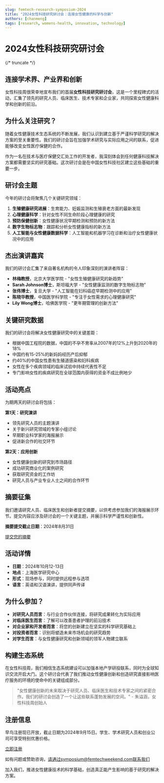 ```yaml
---
slug: femtech-research-symposium-2024
title: "2024女性科技研究研讨会：连接女性健康的科学与创新"
authors: [chanmeng]
tags: [research, womens-health, innovation, technology]
---
```



# 2024女性科技研究研讨会

<ZoomableImage src="/img/femtech-weekend-social-card.png" alt="2024女性科技研究研讨会" />

{/* truncate */}

## 连接学术界、产业界和创新

女性科技周很荣幸地宣布我们的首届**女性科技研究研讨会**，这是一个里程碑式的活动，汇集了领先的研究人员、临床医生、技术专家和企业家，共同探索女性健康科学和创新的前沿。

## 为什么关注研究？

随着女性健康技术生态系统的不断发展，我们认识到建立基于严谨科学研究的解决方案的至关重要性。我们的研讨会旨在加强学术研究与实际应用之间的联系，促进能够改变女性医疗保健的合作。

作为一名在技术与医疗保健交汇处工作的开发者，我深刻体会到任何健康科技解决方案都需要坚实的研究基础。这次研讨会是在中国女性科技社区建立这些基础的重要一步。

## 研讨会主题

今年的研讨会将聚焦几个关键研究领域：

1. **生殖健康研究进展**：生育能力、妊娠监测和生殖衰老方面的最新发现
2. **心理健康科学**：针对女性不同生命阶段心理健康的研究
3. **预防保健创新**：女性健康状况早期检测和预防的新方法
4. **数字生物标志物**：跟踪和分析女性健康指标的新方法
5. **人工智能与女性健康数据科学**：人工智能和机器学习在诊断和治疗女性健康状况中的应用

## 杰出演讲嘉宾

我们的研讨会汇集了来自著名机构的令人印象深刻的演讲者阵容：

- **林梅教授**，北京大学医学院 - "女性生殖健康研究的新趋势"
- **Sarah Johnson博士**，斯坦福大学 - "女性健康监测的数字生物标志物"
- **张伟博士**，复旦大学 - "人工智能在妇科癌症早期检测中的应用"
- **陈晓华教授**，中国医学科学院 - "专注于女性需求的心理健康研究"
- **Lily Wong博士**，哈佛医学院 - "更年期管理的创新方法"

## 关键研究数据

我们的研讨会将解决女性健康研究中的关键差距：

- 根据中国工程院的数据，中国的不孕不育率从2007年的12%上升到2020年的18%
- 中国约有15-25%的新妈妈经历产后抑郁
- 约40%的中国女性患有生殖道感染和妇科疾病
- 女性在多个疾病领域的临床试验中持续代表性不足
- 专门影响女性的疾病研究在全球范围内获得的资金不成比例地少

## 活动亮点

为期两天的研讨会将包括：

**第1天：研究演讲**
- 领先研究人员的主题演讲
- 关于新兴研究领域的专家小组讨论
- 早期职业科学家的海报展示
- 促进新合作的社交环节

**第2天：应用创新**
- 女性健康创新的研究到市场路径
- 成功研究商业化的案例研究
- 获取研究资金的工作坊
- 研究人员与产业专业人士之间的合作环节

## 摘要征集

我们邀请研究人员、临床医生和创新者提交摘要，以供考虑参加我们的海报展示环节。提交内容应涉及研讨会的一个关键主题，并展示科学严谨性和创新性。

**摘要提交截止日期**：2024年8月31日

[提交您的摘要](https://www.femtechweekend.com/symposium-abstract-submission)

## 活动详情

- **日期**：2024年10月12-13日
- **地点**：上海医学研究中心
- **形式**：现场参与，同时提供远程参与选项
- **语言**：英语和汉语演讲，提供同声传译

## 为什么参加？

- **对研究人员而言**：与行业合作伙伴连接，将研究成果转化为实际应用
- **对临床医生而言**：了解可以改善患者护理的前沿技术
- **对企业家和开发者而言**：将您的创新建立在坚实的科学研究基础上
- **对投资者而言**：识别将塑造未来市场机会的研究趋势
- **对学生而言**：与女性健康研究和创新领域的领军人物建立联系

## 构建生态系统

在女性科技周，我们相信生态系统建设可以加强本地产学研投联系，同时为全球知识交流开启大门。这个研讨会代表了我们推动女性健康创新和创造研究直接影响医疗服务的环境的使命中的关键组成部分。

> "女性健康创新的未来取决于研究人员、临床医生和技术专家之间的紧密合作。我们的研讨会创造了一个让这些联系蓬勃发展的空间。" - 朱溢涵，女性科技周创始人

## 注册信息

早鸟注册现已开放，截止日期为2024年9月15日。学生、学术研究人员和创业公司可享受特别优惠价格。

[立即注册](https://www.femtechweekend.com/research-symposium-2024)

如有问题或赞助咨询，请通过symposium@femtechweekend.com联系我们

加入我们，推进女性健康技术的科学基础，创造真正能产生影响的基于研究的解决方案。 